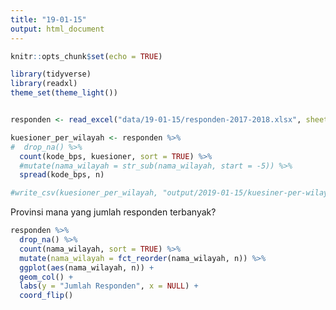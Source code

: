 ```yaml
---
title: "19-01-15"
output: html_document
---
```


```r
knitr::opts_chunk$set(echo = TRUE)
```

```r
library(tidyverse)
library(readxl)
theme_set(theme_light())


responden <- read_excel("data/19-01-15/responden-2017-2018.xlsx", sheet = 1) %>% arrange(kode_bps, kuesioner)
```


```r
kuesioner_per_wilayah <- responden %>%
#  drop_na() %>%
  count(kode_bps, kuesioner, sort = TRUE) %>%
  #mutate(nama_wilayah = str_sub(nama_wilayah, start = -5)) %>%
  spread(kode_bps, n)

#write_csv(kuesioner_per_wilayah, "output/2019-01-15/kuesiner-per-wilayah.csv", na = "-")
```


Provinsi mana yang jumlah responden terbanyak?

```r
responden %>%
  drop_na() %>%
  count(nama_wilayah, sort = TRUE) %>%
  mutate(nama_wilayah = fct_reorder(nama_wilayah, n)) %>%
  ggplot(aes(nama_wilayah, n)) +
  geom_col() +
  labs(y = "Jumlah Responden", x = NULL) +
  coord_flip()
```

